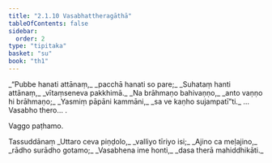 ```yaml
---
title: "2.1.10 Vasabhattheragāthā"
tableOfContents: false
sidebar:
  order: 2
type: "tipitaka"
basket: "su"
book: "th1"
---
```



<DynamicBreadcrumb />

<Division number="139" book="th1">

<Paragraph number="301" type="verses" book="th1">
_“Pubbe hanati attānaṃ,_  
_pacchā hanati so pare;_  
_Suhataṃ hanti attānaṃ,_  
_vītaṃseneva pakkhimā._  

</Paragraph>

</Division>
<Division number="140" book="th1">

<Paragraph number="302" type="verses" book="th1">
_Na brāhmaṇo bahivaṇṇo,_  
_anto vaṇṇo hi brāhmaṇo;_  
_Yasmiṃ pāpāni kammāni,_  
_sa ve kaṇho sujampatī”ti._  


</Paragraph>
</Division>

<Paragraph number="303" type="center" book="th1">
…  Vasabho thero… .

  
Vaggo paṭhamo.



</Paragraph>

<Paragraph number="304" type="center" book="th1">
Tassuddānaṃ


</Paragraph>

<Paragraph number="305" type="verses" book="th1">
_Uttaro ceva piṇḍolo,_  
_valliyo tīriyo isi;_  
_Ajino ca meḷajino,_  
_rādho surādho gotamo;_  
_Vasabhena ime honti,_  
_dasa therā mahiddhikāti._
</Paragraph>